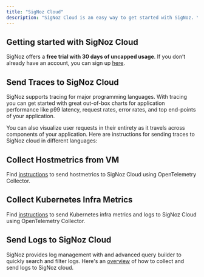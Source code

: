 ```yaml
---
title: "SigNoz Cloud"
description: "SigNoz Cloud is an easy way to get started with SigNoz. You don't need to install or maintain your own instance."
---
```


## Getting started with SigNoz Cloud[](#getting-started-with-signoz-cloud "Direct link to Getting started with SigNoz Cloud")

SigNoz offers a **free trial with 30 days of uncapped usage**. If you don’t already have an account, you can sign up [here](https://signoz.io/teams/).

## Send Traces to SigNoz Cloud[](#send-traces-to-signoz-cloud "Direct link to Send Traces to SigNoz Cloud")

SigNoz supports tracing for major programming languages. With tracing you can get started with great out-of-box charts for application performance like p99 latency, request rates, error rates, and top end-points of your application.

You can also visualize user requests in their entirety as it travels across components of your application. Here are instructions for sending traces to SigNoz cloud in different languages:

<CardGroup cols={2}>
    <Card title="Java" icon="square-js" href="/instrumentation/java/#send-traces-to-signoz-cloud" iconType="duotone">
    </Card>
    <Card title="Python" icon="python" href="/instrumentation/python/#send-traces-to-signoz-cloud" iconType="duotone">
    </Card>
    <Card title="Nodejs" icon="node-js" href="/instrumentation/javascript/" iconType="duotone">
    </Card>
    <Card title="Golang" icon="golang" href="/instrumentation/golang/#send-traces-to-signoz-cloud" iconType="duotone">
    </Card>
</CardGroup>

## Collect Hostmetrics from VM[](#collect-hostmetrics-from-vm "Direct link to Collect Hostmetrics from VM")

Find [instructions](https://signoz.io/docs/tutorial/opentelemetry-binary-usage-in-virtual-machine/) to send hostmetrics to SigNoz Cloud using OpenTelemetry Collector.

## Collect Kubernetes Infra Metrics[](#collect-kubernetes-infra-metrics "Direct link to Collect Kubernetes Infra Metrics")

Find [instructions](https://signoz.io/docs/tutorial/kubernetes-infra-metrics/) to send Kubernetes infra metrics and logs to SigNoz Cloud using OpenTelemetry Collector.

## Send Logs to SigNoz Cloud[](#send-logs-to-signoz-cloud "Direct link to Send Logs to SigNoz Cloud")

SigNoz provides log management with and advanced query builder to quickly search and filter logs. Here's an [overview](https://signoz.io/docs/userguide/logs/#collecting-logs-in-signoz-cloud) of how to collect and send logs to SigNoz cloud.